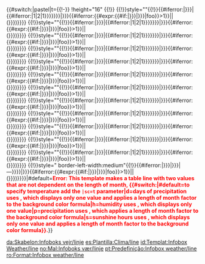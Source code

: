 <includeonly>{{#switch:{{{sc|}}}|pastel|t={{!-}}
!height="16" {{!}}{{{label}}}
{{!}}style="{{Infobox weather/col{{{sc}}}|{{{f}}}*{{{jan1}}}}}"{{!}}{{#iferror:{{{jan{{{show}}}|}}}|{{#iferror:{{{jan{{#ifeq:{{{show}}}|1|2|1}}}}}}}|{{{jan{{{show}}}}}}{{#iferror:{{#expr:{{#if:{{{jan{{{alt}}}|}}}|{{{jan{{{alt}}}}}}|foo}}>1}}||<br>({{{jan{{{alt}}}}}})}}}}
{{!}}style="{{Infobox weather/col{{{sc}}}|{{{f}}}*{{{feb1}}}}}"{{!}}{{#iferror:{{{feb{{{show}}}|}}}|{{#iferror:{{{feb{{#ifeq:{{{show}}}|1|2|1}}}}}}}|{{{feb{{{show}}}}}}{{#iferror:{{#expr:{{#if:{{{feb{{{alt}}}|}}}|{{{feb{{{alt}}}}}}|foo}}>1}}||<br>({{{feb{{{alt}}}}}})}}}}
{{!}}style="{{Infobox weather/col{{{sc}}}|{{{f}}}*{{{mar1}}}}}"{{!}}{{#iferror:{{{mar{{{show}}}|}}}|{{#iferror:{{{mar{{#ifeq:{{{show}}}|1|2|1}}}}}}}|{{{mar{{{show}}}}}}{{#iferror:{{#expr:{{#if:{{{mar{{{alt}}}|}}}|{{{mar{{{alt}}}}}}|foo}}>1}}||<br>({{{mar{{{alt}}}}}})}}}}
{{!}}style="{{Infobox weather/col{{{sc}}}|{{{f}}}*{{{apr1}}}}}"{{!}}{{#iferror:{{{apr{{{show}}}|}}}|{{#iferror:{{{apr{{#ifeq:{{{show}}}|1|2|1}}}}}}}|{{{apr{{{show}}}}}}{{#iferror:{{#expr:{{#if:{{{apr{{{alt}}}|}}}|{{{apr{{{alt}}}}}}|foo}}>1}}||<br>({{{apr{{{alt}}}}}})}}}}
{{!}}style="{{Infobox weather/col{{{sc}}}|{{{f}}}*{{{may1}}}}}"{{!}}{{#iferror:{{{may{{{show}}}|}}}|{{#iferror:{{{may{{#ifeq:{{{show}}}|1|2|1}}}}}}}|{{{may{{{show}}}}}}{{#iferror:{{#expr:{{#if:{{{may{{{alt}}}|}}}|{{{may{{{alt}}}}}}|foo}}>1}}||<br>({{{may{{{alt}}}}}})}}}}
{{!}}style="{{Infobox weather/col{{{sc}}}|{{{f}}}*{{{jun1}}}}}"{{!}}{{#iferror:{{{jun{{{show}}}|}}}|{{#iferror:{{{jun{{#ifeq:{{{show}}}|1|2|1}}}}}}}|{{{jun{{{show}}}}}}{{#iferror:{{#expr:{{#if:{{{jun{{{alt}}}|}}}|{{{jun{{{alt}}}}}}|foo}}>1}}||<br>({{{jun{{{alt}}}}}})}}}}
{{!}}style="{{Infobox weather/col{{{sc}}}|{{{f}}}*{{{jul1}}}}}"{{!}}{{#iferror:{{{jul{{{show}}}|}}}|{{#iferror:{{{jul{{#ifeq:{{{show}}}|1|2|1}}}}}}}|{{{jul{{{show}}}}}}{{#iferror:{{#expr:{{#if:{{{jul{{{alt}}}|}}}|{{{jul{{{alt}}}}}}|foo}}>1}}||<br>({{{jul{{{alt}}}}}})}}}}
{{!}}style="{{Infobox weather/col{{{sc}}}|{{{f}}}*{{{aug1}}}}}"{{!}}{{#iferror:{{{aug{{{show}}}|}}}|{{#iferror:{{{aug{{#ifeq:{{{show}}}|1|2|1}}}}}}}|{{{aug{{{show}}}}}}{{#iferror:{{#expr:{{#if:{{{aug{{{alt}}}|}}}|{{{aug{{{alt}}}}}}|foo}}>1}}||<br>({{{aug{{{alt}}}}}})}}}}
{{!}}style="{{Infobox weather/col{{{sc}}}|{{{f}}}*{{{sep1}}}}}"{{!}}{{#iferror:{{{sep{{{show}}}|}}}|{{#iferror:{{{sep{{#ifeq:{{{show}}}|1|2|1}}}}}}}|{{{sep{{{show}}}}}}{{#iferror:{{#expr:{{#if:{{{sep{{{alt}}}|}}}|{{{sep{{{alt}}}}}}|foo}}>1}}||<br>({{{sep{{{alt}}}}}})}}}}
{{!}}style="{{Infobox weather/col{{{sc}}}|{{{f}}}*{{{oct1}}}}}"{{!}}{{#iferror:{{{oct{{{show}}}|}}}|{{#iferror:{{{oct{{#ifeq:{{{show}}}|1|2|1}}}}}}}|{{{oct{{{show}}}}}}{{#iferror:{{#expr:{{#if:{{{oct{{{alt}}}|}}}|{{{oct{{{alt}}}}}}|foo}}>1}}||<br>({{{oct{{{alt}}}}}})}}}}
{{!}}style="{{Infobox weather/col{{{sc}}}|{{{f}}}*{{{nov1}}}}}"{{!}}{{#iferror:{{{nov{{{show}}}|}}}|{{#iferror:{{{nov{{#ifeq:{{{show}}}|1|2|1}}}}}}}|{{{nov{{{show}}}}}}{{#iferror:{{#expr:{{#if:{{{nov{{{alt}}}|}}}|{{{nov{{{alt}}}}}}|foo}}>1}}||<br>({{{nov{{{alt}}}}}})}}}}
{{!}}style="{{Infobox weather/col{{{sc}}}|{{{f}}}*{{{dec1}}}}}"{{!}}{{#iferror:{{{dec{{{show}}}|}}}|{{#iferror:{{{dec{{#ifeq:{{{show}}}|1|2|1}}}}}}}|{{{dec{{{show}}}}}}{{#iferror:{{#expr:{{#if:{{{dec{{{alt}}}|}}}|{{{dec{{{alt}}}}}}|foo}}>1}}||<br>({{{dec{{{alt}}}}}})}}}}
{{!}}style="{{Infobox weather/col{{{sc}}}|{{{f}}}*{{{yr1}}}}} border-left-width:medium"{{!}}{{#iferror:{{{yr{{{show}}}|}}}|{{formatnum:{{#iferror:{{{yr{{#ifeq:{{{show}}}|1|2|1}}}}}|—}}}}|{{formatnum:{{{yr{{{show}}}}}}}}{{#iferror:{{#expr:{{#if:{{{yr{{{alt}}}|}}}|{{{yr{{{alt}}}}}}|foo}}>1}}||<br>({{formatnum:{{{yr{{{alt}}}}}}}})}}}}|#default=<font color="red">'''Error: </includeonly>This template makes a table line with two values that are not dependent on the length of month<includeonly>, {{#switch:{{{sc|}}}|#default=to specify temperature add the <code><nowiki>|sc=t</nowiki></code> parameter|d=days of precipitation uses {{tlx|Infobox weather/oneline/date}}, which displays only one value and applies a length of month factor to the background color formula|h=humidity uses {{tlx|Infobox weather/oneline}}, which displays only one value|p=precipitation uses {{tlx|Infobox weather/line/date}}, which applies a length of month factor to the background color formula|s=sunshine hours uses {{tlx|Infobox weather/oneline/date}}, which displays only one value and applies a length of month factor to the background color formula}}.'''</font>}}</includeonly><noinclude>

[[da:Skabelon:Infoboks vejr/linje]]
[[es:Plantilla:Clima/line]]
[[id:Templat:Infobox Weather/line]]
[[no:Mal:Infoboks vær/linje]]
[[pt:Predefinição:Infobox weather/line]]
[[ro:Format:Infobox weather/line]]
</noinclude>